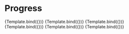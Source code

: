 

<Meta title="Progress" component={Progress} />


# Progress

<Canvas>
  <Story name="Default" args={{ value: "90", max: "100" }}>
    {Template.bind({})}
  </Story>
</Canvas>

<Canvas>
  <Story name="Primary" args={{ value: "80", max: "100", type: "primary" }}>
    {Template.bind({})}
  </Story>
</Canvas>

<Canvas>
  <Story name="Success" args={{ value: "50", max: "100", type: "success" }}>
    {Template.bind({})}
  </Story>
</Canvas>

<Canvas>
  <Story name="Warning" args={{ value: "30", max: "100", type: "warning" }}>
    {Template.bind({})}
  </Story>
</Canvas>

<Canvas>
  <Story name="Error" args={{ value: "10", max: "100", type: "error" }}>
    {Template.bind({})}
  </Story>
</Canvas>

<Canvas>
  <Story name="Pattern" args={{ value: "50", max: "100", type: "pattern" }}>
    {Template.bind({})}
  </Story>
</Canvas>
